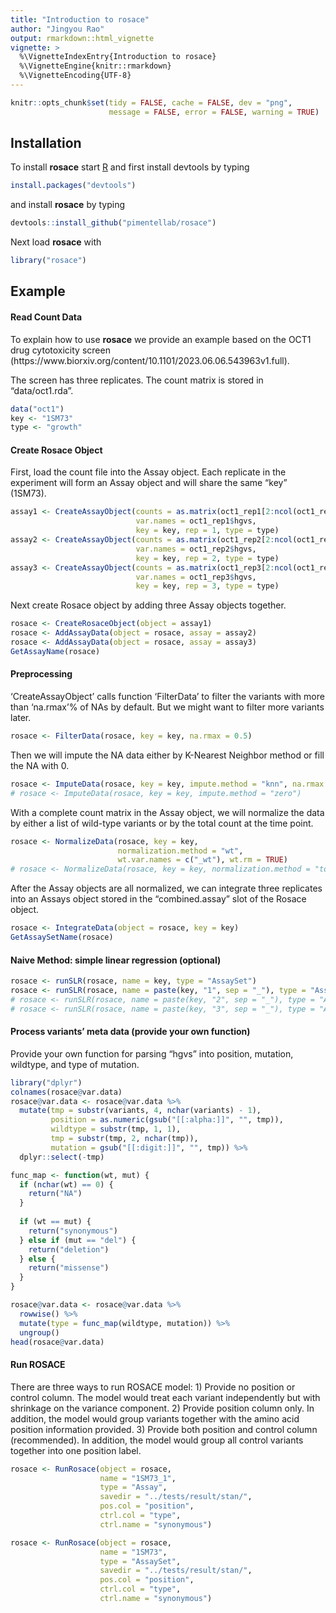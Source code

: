 ```yaml
---
title: "Introduction to rosace"
author: "Jingyou Rao"
output: rmarkdown::html_vignette
vignette: >
  %\VignetteIndexEntry{Introduction to rosace}
  %\VignetteEngine{knitr::rmarkdown}
  %\VignetteEncoding{UTF-8}
---
```


```r
knitr::opts_chunk$set(tidy = FALSE, cache = FALSE, dev = "png",
                      message = FALSE, error = FALSE, warning = TRUE)
```	

## Installation

To install __rosace__ start [R](https://www.r-project.org) and first install devtools by typing
```r
install.packages("devtools")
```

and install __rosace__ by typing
```r
devtools::install_github("pimentellab/rosace")
```

Next load __rosace__ with
```r
library("rosace")
```

## Example

#### Read Count Data

To explain how to use __rosace__ we provide an example based on the OCT1 drug cytotoxicity screen (https://www.biorxiv.org/content/10.1101/2023.06.06.543963v1.full). 

The screen has three replicates. The count matrix is stored in "data/oct1.rda".

```r
data("oct1")
key <- "1SM73"
type <- "growth"
```

#### Create Rosace Object

First, load the count file into the Assay object. 
Each replicate in the experiment will form an Assay object and will share the same "key" (1SM73).

```r
assay1 <- CreateAssayObject(counts = as.matrix(oct1_rep1[2:ncol(oct1_rep1)]),
                            var.names = oct1_rep1$hgvs,
                            key = key, rep = 1, type = type)
assay2 <- CreateAssayObject(counts = as.matrix(oct1_rep2[2:ncol(oct1_rep2)]),
                            var.names = oct1_rep2$hgvs,
                            key = key, rep = 2, type = type)
assay3 <- CreateAssayObject(counts = as.matrix(oct1_rep3[2:ncol(oct1_rep3)]),
                            var.names = oct1_rep3$hgvs,
                            key = key, rep = 3, type = type)
```

Next create Rosace object by adding three Assay objects together.

```r
rosace <- CreateRosaceObject(object = assay1)
rosace <- AddAssayData(object = rosace, assay = assay2)
rosace <- AddAssayData(object = rosace, assay = assay3)
GetAssayName(rosace)
```

#### Preprocessing

'CreateAssayObject' calls function 'FilterData' to filter the variants with more than 'na.rmax'% of NAs by default. But we might want to filter more variants later.

```r
rosace <- FilterData(rosace, key = key, na.rmax = 0.5)
```

Then we will impute the NA data either by K-Nearest Neighbor method or fill the NA with 0. 

```r
rosace <- ImputeData(rosace, key = key, impute.method = "knn", na.rmax = 0.5)
# rosace <- ImputeData(rosace, key = key, impute.method = "zero")
```

With a complete count matrix in the Assay object, we will normalize the data by either a list of wild-type variants or by the total count at the time point.

```r
rosace <- NormalizeData(rosace, key = key,
                        normalization.method = "wt", 
                        wt.var.names = c("_wt"), wt.rm = TRUE)
# rosace <- NormalizeData(rosace, key = key, normalization.method = "total")
```

After the Assay objects are all normalized, we can integrate three replicates into an Assays object stored in the "combined.assay" slot of the Rosace object.

```r
rosace <- IntegrateData(object = rosace, key = key)
GetAssaySetName(rosace)
```

#### Naive Method: simple linear regression (optional)

```r
rosace <- runSLR(rosace, name = key, type = "AssaySet")
rosace <- runSLR(rosace, name = paste(key, "1", sep = "_"), type = "Assay")
# rosace <- runSLR(rosace, name = paste(key, "2", sep = "_"), type = "Assay")
# rosace <- runSLR(rosace, name = paste(key, "3", sep = "_"), type = "Assay")
```

#### Process variants' meta data (provide your own function)

Provide your own function for parsing "hgvs" into position, mutation, wildtype, and type of mutation.

```r
library("dplyr")
colnames(rosace@var.data)
rosace@var.data <- rosace@var.data %>%
  mutate(tmp = substr(variants, 4, nchar(variants) - 1),
         position = as.numeric(gsub("[[:alpha:]]", "", tmp)),
         wildtype = substr(tmp, 1, 1),
         tmp = substr(tmp, 2, nchar(tmp)),
         mutation = gsub("[[:digit:]]", "", tmp)) %>%
  dplyr::select(-tmp)

func_map <- function(wt, mut) {
  if (nchar(wt) == 0) {
    return("NA")
  }
  
  if (wt == mut) {
    return("synonymous")
  } else if (mut == "del") {
    return("deletion")
  } else {
    return("missense")
  }
}

rosace@var.data <- rosace@var.data %>%
  rowwise() %>%
  mutate(type = func_map(wildtype, mutation)) %>%
  ungroup()
head(rosace@var.data)
```

#### Run ROSACE

There are three ways to run ROSACE model:
1) Provide no position or control column. 
The model would treat each variant independently but with shrinkage on the variance component.
2) Provide position column only.
In addition, the model would group variants together with the amino acid position information provided.
3) Provide both position and control column (recommended).
In addition, the model would group all control variants together into one position label.

```r
rosace <- RunRosace(object = rosace,
                    name = "1SM73_1",
                    type = "Assay",
                    savedir = "../tests/result/stan/", 
                    pos.col = "position", 
                    ctrl.col = "type",
                    ctrl.name = "synonymous")

rosace <- RunRosace(object = rosace,
                    name = "1SM73",
                    type = "AssaySet",
                    savedir = "../tests/result/stan/",
                    pos.col = "position",
                    ctrl.col = "type", 
                    ctrl.name = "synonymous")

```

